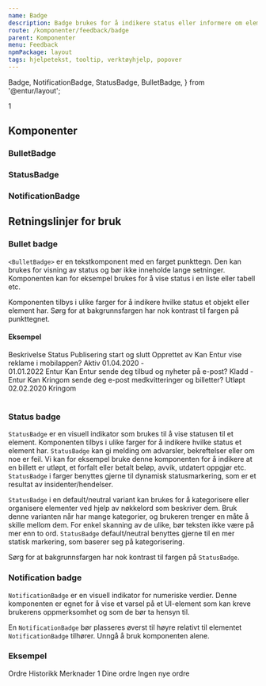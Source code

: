 ```yaml
---
name: Badge
description: Badge brukes for å indikere status eller informere om elementer som kan kreve brukerens oppmerksomhet og som de bør ta hensyn til.
route: /komponenter/feedback/badge
parent: Komponenter
menu: Feedback
npmPackage: layout
tags: hjelpetekst, tooltip, verktøyhjelp, popover
---
```


  Badge,
  NotificationBadge,
  StatusBadge,
  BulletBadge,
} from '@entur/layout';

<PageHeader />

<Playground advanced props={badgeprops}>
  <Badge variant="primary">1</Badge>
</Playground>

## Komponenter

### BulletBadge

<ImportStatement imports="BulletBadge" />
<Props of={BulletBadge} />

### StatusBadge

<ImportStatement imports="StatusBadge" />
<Props of={StatusBadge} />

### NotificationBadge

<ImportStatement imports="NotificationBadge" />
<Props of={NotificationBadge} />

## Retningslinjer for bruk

### Bullet badge

`<BulletBadge>` er en tekstkomponent med en farget punkttegn.
Den kan brukes for visning av status og bør ikke inneholde lange setninger.
Komponenten kan for eksempel brukes for å vise status i en liste eller tabell etc.

Komponenten tilbys i ulike farger for å indikere hvilke status et objekt eller element har.
Sørg for at bakgrunnsfargen har nok kontrast til fargen på punkttegnet.

#### Eksempel

<Playground>
  <Table>
    <TableHead>
      <TableRow>
        <HeaderCell>Beskrivelse</HeaderCell>
        <HeaderCell>Status</HeaderCell>
        <HeaderCell>Publisering start og slutt</HeaderCell>
        <HeaderCell>Opprettet av</HeaderCell>
      </TableRow>
    </TableHead>
    <TableBody>
      <TableRow>
        <DataCell>Kan Entur vise reklame i mobilappen?</DataCell>
        <DataCell>
          <BulletBadge variant="success">Aktiv</BulletBadge>
        </DataCell>
        <DataCell>
          01.04.2020 - <br /> 01.01.2022
        </DataCell>
        <DataCell>Entur</DataCell>
      </TableRow>
      <TableRow>
        <DataCell>Kan Entur sende deg tilbud og nyheter på e-post?</DataCell>
        <DataCell>
          <BulletBadge variant="neutral">Kladd</BulletBadge>
        </DataCell>
        <DataCell>-</DataCell>
        <DataCell>Entur</DataCell>
      </TableRow>
      <TableRow>
        <DataCell>
          Kan Kringom sende deg e-post medkvitteringer og billetter?
        </DataCell>
        <DataCell>
          <BulletBadge variant="danger">Utløpt</BulletBadge>
        </DataCell>
        <DataCell>02.02.2020</DataCell>
        <DataCell>Kringom</DataCell>
      </TableRow>
    </TableBody>
  </Table>
</Playground>

### Status badge

`StatusBadge` er en visuell indikator som brukes til å vise statusen til et element.
Komponenten tilbys i ulike farger for å indikere hvilke status et element har.
`StatusBadge` kan gi melding om advarsler, bekreftelser eller om noe er feil.
Vi kan for eksempel bruke denne komponenten for å indikere at en billett er utløpt, et forfalt eller betalt beløp, avvik, utdatert oppgjør etc.
`StatusBadge` i farger benyttes gjerne til dynamisk statusmarkering, som er et resultat av insidenter/hendelser.

`StatusBadge` i en default/neutral variant kan brukes for å kategorisere eller organisere elementer ved hjelp av nøkkelord som beskriver dem.
Bruk denne varianten når har mange kategorier, og brukeren trenger en måte å skille mellom dem.
For enkel skanning av de ulike, bør teksten ikke være på mer enn to ord.
`StatusBadge` default/neutral benyttes gjerne til en mer statisk markering, som baserer seg på kategorisering.

Sørg for at bakgrunnsfargen har nok kontrast til fargen på `StatusBadge`.

### Notification badge

`NotificationBadge` er en visuell indikator for numeriske verdier.
Denne komponenten er egnet for å vise et varsel på et UI-element som kan kreve brukerens oppmerksomhet og som de bør ta hensyn til.

En `NotificationBadge` bør plasseres øverst til høyre relativt til elementet `NotificationBadge` tilhører.
Unngå å bruk komponenten alene.

### Eksempel

<Playground>
  <div>
    <div>
      <Tabs>
        <TabList>
          <Tab style={{ position: 'relative', minWidth: '12rem' }}>Ordre</Tab>
          <Tab style={{ position: 'relative', minWidth: '12rem' }}>
            Historikk
          </Tab>
          <Tab style={{ position: 'relative', minWidth: '12rem' }}>
            Merknader
            <NotificationBadge
              variant="primary"
              style={{ position: 'absolute', top: 0 }}
              max={10}
            >
              1
            </NotificationBadge>
          </Tab>
        </TabList>
        <TabPanels>
          <TabPanel>
            <Heading2 as="span">Dine ordre</Heading2>
            <StatusBadge variant="neutral">Ingen nye ordre</StatusBadge>
          </TabPanel>
          <TabPanel></TabPanel>
          <TabPanel></TabPanel>
        </TabPanels>
      </Tabs>
    </div>
  </div>
</Playground>
